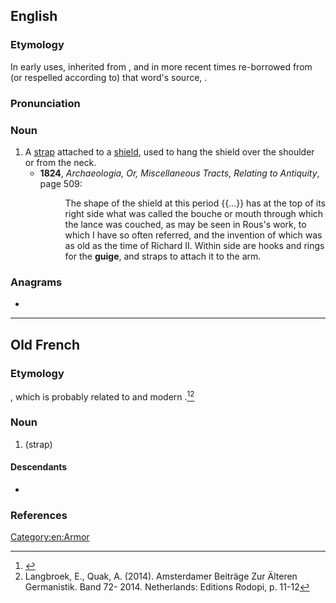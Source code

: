 {{also|guīgé}}
==English==
{{wikipedia}}

===Etymology===
In early uses, inherited from {{inh|en|enm|gige}}, and in more recent times re-borrowed from (or respelled according to) that word's source, {{bor|en|fro|guige}}.

===Pronunciation===
{{IPA|en|/ɡiːʒ/|/ɡiːd͡ʒ/}}

===Noun===
{{en-noun}}

# A [[strap]] attached to a [[shield]], used to hang the shield over the shoulder or from the neck.
#* '''1824''', ''Archaeologia, Or, Miscellaneous Tracts, Relating to Antiquity'', page 509:
#*: The shape of the shield at this period {{...}} has at the top of its right side what was called the bouche or mouth through which the lance was couched, as may be seen in Rous's work, to which I have so often referred, and the invention of which was as old as the time of Richard II. Within side are hooks and rings for the '''guige''', and straps to attach it to the arm.

===Anagrams===
* {{anagrams|en|a=eggiu|gigue}}

[[Category:en:Armor]]

----

==Old French==

===Etymology===
{{bor|fro|frk|*widdja}}, which is probably related to {{der|fro|gem-pro|*wiskaz|t=bundle of straw, hay}} and modern {{cog|nl|wis|t=twig, shoot}}.<ref>{{R:nl:Etymologiebank|wis2}}</ref><ref>Langbroek, E., Quak, A. (2014). Amsterdamer Beiträge Zur Älteren Germanistik. Band 72- 2014. Netherlands: Editions Rodopi, p. 11-12</ref>

===Noun===
{{fro-noun|f}}

# {{l|en|guige}} (strap)

====Descendants====
* {{desctree|enm|gige|bor=1}}

===References===
<references/>